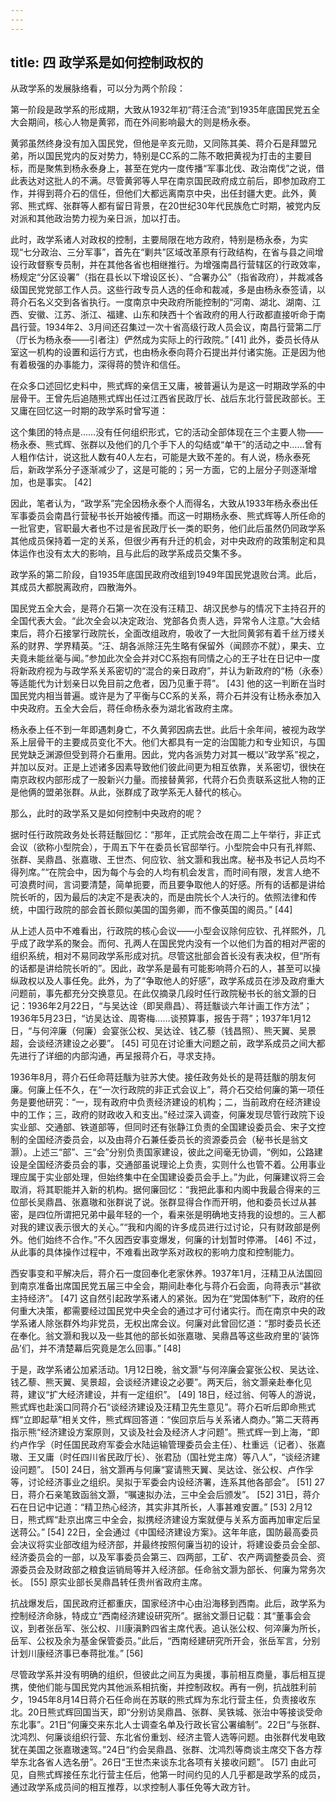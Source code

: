 ```yaml
---
---
---
```

title: 四 政学系是如何控制政权的
---




从政学系的发展脉络看，可以分为两个阶段：

第一阶段是政学系的形成期，大致从1932年初“蒋汪合流”到1935年底国民党五全大会期间，核心人物是黄郛，而在外间影响最大的则是杨永泰。

黄郛虽然终身没有加入国民党，但他是辛亥元勋，又同陈其美、蒋介石是拜盟兄弟，所以国民党内的反对势力，特别是CC系的二陈不敢把黄视为打击的主要目标，而是聚焦到杨永泰身上，甚至在党内一度传播“军事北伐、政治南伐”之说，借此表达对这批人的不满。尽管黄郛等人早在南京国民政府成立前后，即参加政府工作，并得到蒋介石的信任，但他们大都远离南京中央，出任封疆大吏。此外，黄郛、熊式辉、张群等人都有留日背景，在20世纪30年代民族危亡时期，被党内反对派和其他政治势力视为亲日派，加以打击。

此时，政学系诸人对政权的控制，主要局限在地方政府，特别是杨永泰，为实现“七分政治、三分军事”，首先在“剿共”区域改革原有行政结构，在省与县之间增设行政督察专员制，并在其他各省也相继推行。为增强南昌行营辖区的行政效率，杨规定“分区设署”（指在县长以下增设区长）、“合署办公”（指省政府），并裁减各级国民党党部工作人员。这些行政专员人选的任命和裁减，多是由杨永泰签请，以蒋介石名义交到各省执行。一度南京中央政府所能控制的“河南、湖北、湖南、江西、安徽、江苏、浙江、福建、山东和陕西十个省政府的用人行政都直接听命于南昌行营。1934年2、3月间还召集过一次十省高级行政人员会议，南昌行营第二厅（厅长为杨永泰——引者注）俨然成为实际上的行政院。” [41] 此外，委员长侍从室这一机构的设置和运行方式，也由杨永泰向蒋介石提出并付诸实施。正是因为他有着极强的办事能力，深得蒋的赞许和信任。

在众多口述回忆史料中，熊式辉的亲信王又庸，被普遍认为是这一时期政学系的中层骨干。王曾先后追随熊式辉出任过江西省民政厅长、战后东北行营民政部长。王又庸在回忆这一时期的政学系时曾写道：

这个集团的特点是……没有任何组织形式，它的活动全部体现在三个主要人物——杨永泰、熊式辉、张群以及他们的几个手下人的勾结或“单干”的活动之中……曾有人粗作估计，说这批人数有40人左右，可能是大致不差的。有人说，杨永泰死后，新政学系分子逐渐减少了，这是可能的；另一方面，它的上层分子则逐渐增加，也是事实。 [42]

因此，笔者认为，“政学系”完全因杨永泰个人而得名，大致从1933年杨永泰出任军事委员会南昌行营秘书长开始被传播。而这一时期杨永泰、熊式辉等人所任命的一批官吏，官职最大者也不过是省民政厅长一类的职务，他们此后虽然仍同政学系其他成员保持着一定的关系，但很少再有升迁的机会，对中央政府的政策制定和具体运作也没有太大的影响，且与此后的政学系成员交集不多。

政学系的第二阶段，自1935年底国民政府改组到1949年国民党退败台湾。此后，其成员大都脱离政府，四散海外。

国民党五全大会，是蒋介石第一次在没有汪精卫、胡汉民参与的情况下主持召开的全国代表大会。“此次全会以决定政治、党部各负责人选，异常令人注意。”大会结束后，蒋介石接掌行政院长，全面改组政府，吸收了一大批同黄郛有着千丝万缕关系的财界、学界精英。“汪、胡各派除汪先生略有保留外（闻顾亦不就），果夫、立夫竟未能丝毫与闻。”参加此次全会并对CC系抱有同情之心的王子壮在日记中一度将新政府视为与政学系关系密切的“混合的亲日政府”，并认为新政府的“杨（永泰）等适能代为计划亲日以免目前之危者，因乃见重于蒋”。 [43] 他的这一判断在当时国民党内相当普遍。或许是为了平衡与CC系的关系，蒋介石并没有让杨永泰加入中央政府。五全大会后，蒋任命杨永泰为湖北省政府主席。

杨永泰上任不到一年即遇刺身亡，不久黄郛因病去世。此后十余年间，被视为政学系上层骨干的主要成员变化不大。他们大都具有一定的治国能力和专业知识，与国民党缺乏渊源但受到蒋介石重用。因此，党内各派势力对其一概以“政学系”视之，并加以反对。正是上述诸多因素导致他们彼此间更为相互依靠，关系密切，很快在南京政权内部形成了一股新兴力量。而接替黄郛，代蒋介石负责联系这批人物的正是他俩的盟弟张群。从此，张群成了政学系无人替代的核心。

那么，此时的政学系又是如何控制中央政府的呢？

据时任行政院政务处长蒋廷黻回忆：“那年，正式院会改在周二上午举行，非正式会议（欲称小型院会），于周五下午在委员长官邸举行。小型院会中只有孔祥熙、张群、吴鼎昌、张嘉璈、王世杰、何应钦、翁文灏和我出席。秘书及书记人员均不得列席。”“在院会中，因为每个与会的人均有机会发言，而时间有限，发言人绝不可浪费时间，言词要清楚，简单扼要，而且要争取他人的好感。所有的话都是讲给院长听的，因为最后的决定不是表决的，而是由院长个人决行的。依照法律和传统，中国行政院的部会首长颇似美国的国务卿，而不像英国的阁员。” [44]

从上述人员中不难看出，行政院的核心会议——小型会议除何应钦、孔祥熙外，几乎成了政学系的聚会。而何、孔两人在国民党内没有一个以他们为首的相对严密的组织系统，相对不易同政学系形成对抗。尽管这批部会首长没有表决权，但“所有的话都是讲给院长听的”。因此，政学系是最有可能影响蒋介石的人，甚至可以操纵政权以及人事任免。此外，为了“争取他人的好感”，政学系成员在涉及政府重大问题前，事先都充分交换意见。在此仅摘录几段时任行政院秘书长的翁文灏的日记：1936年2月22日，“与吴达诠（即吴鼎昌）、蒋廷黻谈六年计画工作方法”；1936年5月23日，“访吴达诠、周寄梅……谈预算事，报告于蒋”；1937年1月12日，“与何淬廉（何廉）会宴张公权、吴达诠、钱乙藜（钱昌照）、熊天翼、吴景超，会谈经济建设之必要”。 [45] 可见在讨论重大问题之前，政学系成员之间大都先进行了详细的内部沟通，再呈报蒋介石，寻求支持。

1936年8月，蒋介石任命蒋廷黻为驻苏大使。接任政务处长的是蒋廷黻的朋友何廉。何廉上任不久，在“一次行政院的非正式会议上”，蒋介石交给何廉的第一项任务是要他研究：“一，现有政府中负责经济建设的机构；二，当前政府在经济建设中的工作；三，政府的财政收入和支出。”经过深入调查，何廉发现尽管行政院下设实业部、交通部、铁道部等，但同时还有张静江负责的全国建设委员会、宋子文控制的全国经济委员会，以及由蒋介石兼任委员长的资源委员会（秘书长是翁文灏）。上述三“部”、三“会”分别负责国家建设，彼此之间毫无协调，“例如，公路建设是全国经济委员会的事，交通部虽说理论上负责，实则什么也管不着。公用事业理应属于实业部处理，但始终集中在全国建设委员会手上。”为此，何廉建议将三会取消，将其职能并入新的机构。据何廉回忆：“我把此事和内阁中我最合得来的三位部长吴鼎昌、张嘉璈和张群说了说。张群显得合作而开明，他和委员长过从甚密，是四位所谓把兄弟中最年轻的一个，看来张是明确地支持我的设想的。三人都对我的建议表示很大的关心。”“我和内阁的许多成员进行过讨论，只有财政部是例外。他们始终不合作。”不久因西安事变爆发，何廉的计划暂时停滞。 [46] 不过，从此事的具体操作过程中，不难看出政学系对政权的影响力度和控制能力。

西安事变和平解决后，蒋介石一度回奉化老家休养。1937年1月，汪精卫从法国回到南京准备出席国民党五届三中全会，期间赴奉化与蒋介石会面，向蒋表示“甚欲主持经济”。 [47] 这自然引起政学系诸人的紧张。因为在“党国体制”下，政府的任何重大决策，都需要经过国民党中央全会的通过才可付诸实行。而在南京中央的政学系诸人除张群外均非党员，无权出席会议。何廉对此曾回忆道：“那时委员长还在奉化。翁文灏和我以及一些其他的部长如张嘉璈、吴鼎昌等这些政府里的‘装饰品’们，并不清楚幕后究竟是怎么回事。” [48]

于是，政学系诸公加紧活动。1月12日晚，翁文灏“与何淬廉会宴张公权、吴达诠、钱乙藜、熊天翼、吴景超，会谈经济建设之必要”。两天后，翁文灏亲赴奉化见蒋，建议“扩大经济建设，并有一定组织”。 [49] 18日，经过翁、何等人的游说，熊式辉也赴溪口同蒋介石“谈经济建设及汪精卫先生意见”。蒋介石听后即命熊式辉“立即起草”相关文件，熊式辉回答道：“俟回京后与关系诸人商办。”第二天蒋再指示熊“经济建设方案原则，又谈及社会及经济人才问题”。熊式辉一到上海，“即约卢作孚（时任国民政府军委会水陆运输管理委员会主任）、杜重远（记者）、张嘉璈、王又庸（时任四川省民政厅长）、张君劢（国社党主席）等八人”，“谈经济建设问题”。 [50] 24日，翁文灏再与何廉“宴请熊天翼、吴达诠、张公权、卢作孚等，讨论经济事业之组织。吴拟于军委会内设经济署，连系其他各部会”。 [51] 27日，蒋介石亲笔致函翁文灏，“嘱速拟办法，三中全会后颁发”。 [52] 31日，蒋介石在日记中记道：“精卫热心经济，其实非其所长，人事甚难安置。” [53] 2月12日，熊式辉“赴京出席三中全会，拟携经济建设方案就便与关系方面再加审定后呈送蒋公。” [54] 22日，全会通过《中国经济建设方案》。这年年底，国防最高委员会决议将实业部改组为经济部，并最终按照何廉当初的设计，将建设委员会全部、经济委员会的一部，以及军事委员会第三、四两部，工矿、农产两调整委员会、资源委员会及财政部之粮食运销局等并入经济部。任命翁文灏为部长、何廉为常务次长。 [55] 原实业部长吴鼎昌转任贵州省政府主席。

抗战爆发后，国民政府迁都重庆，国家经济中心由沿海移到西南。此后，政学系为控制经济命脉，特成立“西南经济建设研究所”。据翁文灏日记载：其“董事会会议，到者张岳军、张公权、川康滇黔四省主席代表。追认张公权、何淬廉为所长，岳军、公权及余为基金保管委员。”此后，“西南经建研究所开会，张岳军言，分别计划川康经济事已奉蒋批准。” [56]

尽管政学系并没有明确的组织，但彼此之间互为奥援，事前相互商量，事后相互提携，使他们能与国民党内其他派系相抗衡，并控制政权。再有一例，抗战胜利前夕，1945年8月14日蒋介石任命尚在苏联的熊式辉为东北行营主任，负责接收东北。20日熊式辉回国当天，即“分别访吴鼎昌、张群、吴铁城、张治中等接谈受命东北事”。21日“何廉交来东北人士调查名单及行政长官公署编制”。22日“与张群、沈鸿烈、何廉谈组织行营、东北省份重划、经济主管人选等问题。由张群代发电致犹在美国之张嘉璈速驾。”24日“约会吴鼎昌、张群、沈鸿烈等商谈主席交下各方荐举东北各省人选名册”。26日“王世杰来谈东北各项有关接收问题”。 [57] 由此可见，自熊式辉接任东北行营主任后，他第一时间约见的人几乎都是政学系的成员，通过政学系成员间的相互推荐，以求控制人事任免等大政方针。